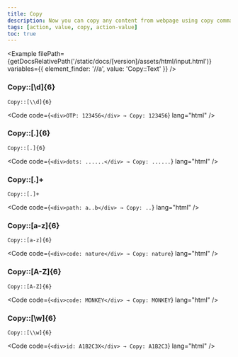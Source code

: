 ```yaml
---
title: Copy
description: Now you can copy any content from webpage using copy command and paste back any where within same domain.
tags: [action, value, copy, action-value]
toc: true
---
```



<Example
  filePath={getDocsRelativePath('/static/docs/[version]/assets/html/input.html')}
  variables={{
    element_finder: '//a',
    value: 'Copy::Text'
  }}
/>

### Copy::[\d]{6}

`Copy::[\\d]{6}`

<Code code={`<div>OTP: 123456</div> → Copy: 123456`} lang="html" />

### Copy::[.]{6}

`Copy::[.]{6}`

<Code code={`<div>dots: ......</div> → Copy: ......`} lang="html" />

### Copy::[.]+

`Copy::[.]+`

<Code code={`<div>path: a..b</div> → Copy: ..`} lang="html" />

### Copy::[a-z]{6}

`Copy::[a-z]{6}`

<Code code={`<div>code: nature</div> → Copy: nature`} lang="html" />

### Copy::[A-Z]{6}

`Copy::[A-Z]{6}`

<Code code={`<div>code: MONKEY</div> → Copy: MONKEY`} lang="html" />

### Copy::[\\w]{6}

`Copy::[\\w]{6}`

<Code code={`<div>id: A1B2C3X</div> → Copy: A1B2C3`} lang="html" />
